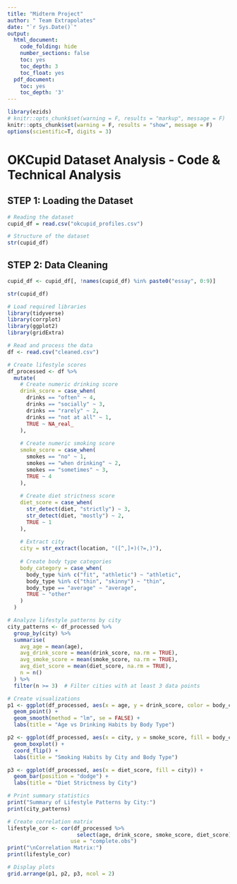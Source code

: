 ```yaml
---
title: "Midterm Project"
author: " Team Extrapolates"
date: "`r Sys.Date()`"
output:
  html_document:
    code_folding: hide
    number_sections: false
    toc: yes
    toc_depth: 3
    toc_float: yes
  pdf_document:
    toc: yes
    toc_depth: '3'
---
```


```r
library(ezids)
# knitr::opts_chunk$set(warning = F, results = "markup", message = F)
knitr::opts_chunk$set(warning = F, results = "show", message = F)
options(scientific=T, digits = 3) 
```

# OKCupid Dataset Analysis - Code & Technical Analysis

## STEP 1: Loading the Dataset

```r
# Reading the dataset
cupid_df = read.csv("okcupid_profiles.csv")

# Structure of the dataset
str(cupid_df)
```


## STEP 2: Data Cleaning

```r
cupid_df <- cupid_df[, !names(cupid_df) %in% paste0("essay", 0:9)]

str(cupid_df)

```
```r
# Load required libraries
library(tidyverse)
library(corrplot)
library(ggplot2)
library(gridExtra)

# Read and process the data
df <- read.csv("cleaned.csv")

# Create lifestyle scores
df_processed <- df %>%
  mutate(
    # Create numeric drinking score
    drink_score = case_when(
      drinks == "often" ~ 4,
      drinks == "socially" ~ 3,
      drinks == "rarely" ~ 2,
      drinks == "not at all" ~ 1,
      TRUE ~ NA_real_
    ),
    
    # Create numeric smoking score
    smoke_score = case_when(
      smokes == "no" ~ 1,
      smokes == "when drinking" ~ 2,
      smokes == "sometimes" ~ 3,
      TRUE ~ 4
    ),
    
    # Create diet strictness score
    diet_score = case_when(
      str_detect(diet, "strictly") ~ 3,
      str_detect(diet, "mostly") ~ 2,
      TRUE ~ 1
    ),
    
    # Extract city
    city = str_extract(location, "([^,]+)(?=,)"),
    
    # Create body type categories
    body_category = case_when(
      body_type %in% c("fit", "athletic") ~ "athletic",
      body_type %in% c("thin", "skinny") ~ "thin",
      body_type == "average" ~ "average",
      TRUE ~ "other"
    )
  )

# Analyze lifestyle patterns by city
city_patterns <- df_processed %>%
  group_by(city) %>%
  summarise(
    avg_age = mean(age),
    avg_drink_score = mean(drink_score, na.rm = TRUE),
    avg_smoke_score = mean(smoke_score, na.rm = TRUE),
    avg_diet_score = mean(diet_score, na.rm = TRUE),
    n = n()
  ) %>%
  filter(n >= 3)  # Filter cities with at least 3 data points

# Create visualizations
p1 <- ggplot(df_processed, aes(x = age, y = drink_score, color = body_category)) +
  geom_point() +
  geom_smooth(method = "lm", se = FALSE) +
  labs(title = "Age vs Drinking Habits by Body Type")

p2 <- ggplot(df_processed, aes(x = city, y = smoke_score, fill = body_category)) +
  geom_boxplot() +
  coord_flip() +
  labs(title = "Smoking Habits by City and Body Type")

p3 <- ggplot(df_processed, aes(x = diet_score, fill = city)) +
  geom_bar(position = "dodge") +
  labs(title = "Diet Strictness by City")

# Print summary statistics
print("Summary of Lifestyle Patterns by City:")
print(city_patterns)

# Create correlation matrix
lifestyle_cor <- cor(df_processed %>% 
                      select(age, drink_score, smoke_score, diet_score),
                    use = "complete.obs")
print("\nCorrelation Matrix:")
print(lifestyle_cor)

# Display plots
grid.arrange(p1, p2, p3, ncol = 2)

```

